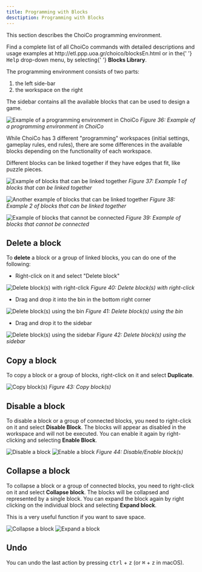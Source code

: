 ```yaml
---
title: Programming with Blocks
desctiption: Programming with Blocks
---
```



This section describes the ChoiCo programming environment.

<Aside>
	Find a complete list of all ChoiCo commands with detailed descriptions and
	usage examples at http://etl.ppp.uoa.gr/choico/blocksEn.html or in the{' '}
	<kbd class="kbd kbd-sm">Help</kbd> drop-down menu, by selecting{' '}
	<b>Blocks Library</b>.
</Aside>

The programming environment consists of two parts:

1. the left side-bar
2. the workspace on the right

The sidebar contains all the available blocks that can be used to design a game.

![Example of a programming environment in ChoiCo](@images/choico/choico_6_1.png)
_Figure 36: Example of a programming environment in ChoiCo_

While ChoiCo has 3 different "programming" workspaces (initial settings, gameplay
rules, end rules), there are some differences in the available blocks depending on
the functionality of each workspace.

Different blocks can be linked together if they have edges that fit, like puzzle
pieces.

![Example of blocks that can be linked together](@images/choico/choico_6_2.png)
_Figure 37: Example 1 of blocks that can be linked together_

![Another example of blocks that can be linked together](@images/choico/choico_6_3.png)
_Figure 38: Example 2 of blocks that can be linked together_

![Example of blocks that cannot be connected](@images/choico/choico_6_4.png)
_Figure 39: Example of blocks that cannot be connected_

## Delete a block

To **delete** a block or a group of linked blocks, you can do one of the following:

-   Right-click on it and select "Delete block"

![Delete block(s) with right-click](@images/choico/choico_6_5.png)
_Figure 40: Delete block(s) with right-click_

-   Drag and drop it into the bin in the bottom right corner

![Delete block(s) using the bin](@images/choico/choico_6_6.png)
_Figure 41: Delete block(s) using the bin_

-   Drag and drop it to the sidebar

![Delete block(s) using the sidebar](@images/choico/choico_6_7.png)
_Figure 42: Delete block(s) using the sidebar_

## Copy a block

To copy a block or a group of blocks, right-click on it and select
**Duplicate**.

![Copy block(s)](@images/choico/choico_6_8.png)
_Figure 43: Copy block(s)_

## Disable a block

To disable a block or a group of connected blocks, you need to right-click on it and
select **Disable Block**. The blocks will appear as disabled in the workspace and will
not be executed. You can enable it again by right-clicking and selecting
**Enable Block**.

![Disable a block](@images/choico/choico_6_9.png)
![Enable a block](@images/choico/choico_6_10.png)
_Figure 44: Disable/Enable block(s)_

## Collapse a block

To collapse a block or a group of connected blocks, you need to right-click on it
and select **Collapse block**. The blocks will be collapsed and represented by a single
block. You can expand the block again by right clicking on the individual block and
selecting **Expand block**.

This is a very useful function if you want to save space.

![Collapse a block](@images/choico/choico_6_11.png)
![Expand a block](@images/choico/choico_6_12.png)

## Undo

You can undo the last action by pressing <kbd class="kbd kbd-sm">ctrl</kbd> + <kbd class="kbd kbd-sm">z</kbd>
(or <kbd class="kbd kbd-sm">⌘</kbd> + <kbd class="kbd kbd-sm">z</kbd> in macOS).
